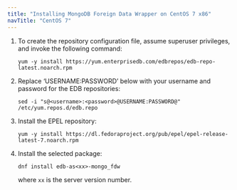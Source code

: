 ```yaml
---
title: "Installing MongoDB Foreign Data Wrapper on CentOS 7 x86"
navTitle: "CentOS 7"
---
```


1.  To create the repository configuration file, assume superuser privileges, and invoke the following command:

    ```text
    yum -y install https://yum.enterprisedb.com/edbrepos/edb-repo-latest.noarch.rpm
    ```

2.  Replace ‘USERNAME:PASSWORD’ below with your username and password for the EDB repositories:

    ```text
    sed -i "s@<username>:<password>@USERNAME:PASSWORD@" /etc/yum.repos.d/edb.repo
    ```

3.  Install the EPEL repository:

    ```text
    yum -y install https://dl.fedoraproject.org/pub/epel/epel-release-latest-7.noarch.rpm
    ```
    
5.  Install the selected package:

    ```text
    dnf install edb-as<xx>-mongo_fdw
    ```

    where `xx` is the server version number.

